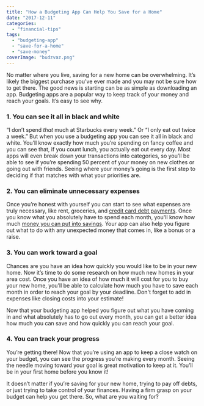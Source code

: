 ```yaml
---
title: "How a Budgeting App Can Help You Save for a Home"
date: "2017-12-11"
categories: 
  - "financial-tips"
tags: 
  - "budgeting-app"
  - "save-for-a-home"
  - "save-money"
coverImage: "budzvaz.png"
---
```


No matter where you live, saving for a new home can be overwhelming. It’s likely the biggest purchase you’ve ever made and you may not be sure how to get there. The good news is starting can be as simple as downloading an app. Budgeting apps are a popular way to keep track of your money and reach your goals. It’s easy to see why.

### 1\. You can see it all in black and white

“I don’t spend _that_ much at Starbucks every week.” Or “I only eat out twice a week.” But when you use a budgeting app you can see it all in black and white. You’ll know exactly how much you’re spending on fancy coffee and you can see that, if you count lunch, you actually eat out every day. Most apps will even break down your transactions into categories, so you’ll be able to see if you’re spending 50 percent of your money on new clothes or going out with friends. Seeing where your money’s going is the first step to deciding if that matches with what your priorities are.

### 2\. You can eliminate unnecessary expenses

Once you’re honest with yourself you can start to see what expenses are truly necessary, like rent, groceries, and [credit card debt payments](/3-strategies-eliminate-credit-card-debt/). Once you know what you absolutely have to spend each month, you'll know how much [money you can put into savings](/user-story-heres-saved-e1000-3-months-using-moneycoach). Your app can also help you figure out what to do with any unexpected money that comes in, like a bonus or a raise.

### 3\. You can work toward a goal

Chances are you have an idea how quickly you would like to be in your new home. Now it’s time to do some research on how much new homes in your area cost. Once you have an idea of how much it will cost for you to buy your new home, you’ll be able to calculate how much you have to save each month in order to reach your goal by your deadline. Don't forget to add in expenses like closing costs into your estimate!

Now that your budgeting app helped you figure out what you have coming in and what absolutely has to go out every month, you can get a better idea how much you can save and how quickly you can reach your goal.

### 4\. You can track your progress

You’re getting there! Now that you’re using an app to keep a close watch on your budget, you can see the progress you’re making every month. Seeing the needle moving toward your goal is great motivation to keep at it. You’ll be in your first home before you know it!

It doesn’t matter if you’re saving for your new home, trying to pay off debts, or just trying to take control of your finances. Having a firm grasp on your budget can help you get there. So, what are you waiting for?
